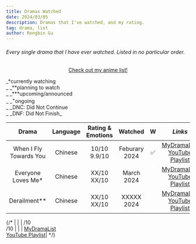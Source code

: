 ```yaml
---
title: Dramas Watched
date: 2024/03/05
description: Dramas that I've watched, and my rating.
tag: drama, list
author: Rongbin Gu
---
```


###### Every single drama that I have ever watched. Listed in no particular order.

<div align="center">

[<u>Check out my anime list!</u>](anime.mdx)

</div>


<Callout type="error" emoji="📌">
    <div>
        <div className="text-white">
            _*currently watching<br/>_
            _**planning to watch<br/>_
            _***upcoming/announced<br/>_
            _<sup>+</sup>ongoing<br/>_
            _DNC: Did Not Continue<br/>_
            _DNF: Did Not Finish_
        </div>
        <div className="">
            <img src="" alt="" className="fixed top-0 right-0 p-4" />
        </div>
    </div>
</Callout>

| **Drama**                     | **Language** | **Rating & Emotions**| **Watched**   | **W**  | *Links*  |
|:-----------------------------:|:------------:|:------------------:  |:------------: |:------:|:--------:|
| When I Fly Towards You       	|  Chinese    |  10/10   <br/> 9.9/10    | Feburary 2024 |  ✅   | [<u>MyDramaList</u>](https://mydramalist.com/62295-luo-yao-knew-what-he-meant)  <br/>[<u>YouTube Playlist</u>](https://www.youtube.com/playlist?list=PLATwx1z00Hseg8NeF0lV4Xa7vFfTyyFUe)    |
| Everyone Loves Me*            |   Chinese   |   XX/10   <br/> XX/10        |  March 2024	  |       	| [<u>MyDramaList</u>](https://mydramalist.com/744619-bie-dui-wo-dong-xin)  <br/>[<u>YouTube Playlist</u>]()|
| Derailment**               	|   Chinese   |  XX/10   <br/> XX/10	      |  XXXXX 2024   |       	| [<u>MyDramaList</u>](https://mydramalist.com/737525-derailment)  <br/>[<u>YouTube Playlist</u>](https://youtube.com/playlist?list=PLbBcESCAiV7GGZIgjtQVM_cijXWZBFgXU&si=gXb94ykNYBvzi8RD)|

{/*
|                	|      |  /10   <br/> /10	      |    	          |       	| [<u>MyDramaList</u>]()  <br/>[<u>YouTube Playlist</u>]()|
*/}
